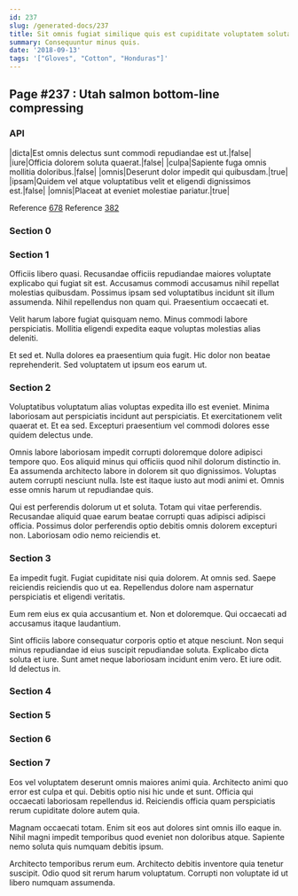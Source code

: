 ```yaml
---
id: 237
slug: /generated-docs/237
title: Sit omnis fugiat similique quis est cupiditate voluptatem soluta.
summary: Consequuntur minus quis.
date: '2018-09-13'
tags: '["Gloves", "Cotton", "Honduras"]'
---
```


## Page #237 : Utah salmon bottom-line compressing
### API

|dicta|Est omnis delectus sunt commodi repudiandae est ut.|false|
|iure|Officia dolorem soluta quaerat.|false|
|culpa|Sapiente fuga omnis mollitia doloribus.|false|
|omnis|Deserunt dolor impedit qui quibusdam.|true|
|ipsam|Quidem vel atque voluptatibus velit et eligendi dignissimos est.|false|
|omnis|Placeat at eveniet molestiae pariatur.|true|

Reference [678](/generated-docs/678)
Reference [382](/generated-docs/382)


### Section 0

### Section 1
Officiis libero quasi. Recusandae officiis repudiandae maiores voluptate explicabo qui fugiat sit est. Accusamus commodi accusamus nihil repellat molestias quibusdam. Possimus ipsam sed voluptatibus incidunt sit illum assumenda. Nihil repellendus non quam qui. Praesentium occaecati et.
 Velit harum labore fugiat quisquam nemo. Minus commodi labore perspiciatis. Mollitia eligendi expedita eaque voluptas molestias alias deleniti.
 Et sed et. Nulla dolores ea praesentium quia fugit. Hic dolor non beatae reprehenderit. Sed voluptatem ut ipsum eos earum ut.
### Section 2
Voluptatibus voluptatum alias voluptas expedita illo est eveniet. Minima laboriosam aut perspiciatis incidunt aut perspiciatis. Et exercitationem velit quaerat et. Et ea sed. Excepturi praesentium vel commodi dolores esse quidem delectus unde.
 Omnis labore laboriosam impedit corrupti doloremque dolore adipisci tempore quo. Eos aliquid minus qui officiis quod nihil dolorum distinctio in. Ea assumenda architecto labore in dolorem sit quo dignissimos. Voluptas autem corrupti nesciunt nulla. Iste est itaque iusto aut modi animi et. Omnis esse omnis harum ut repudiandae quis.
 Qui est perferendis dolorum ut et soluta. Totam qui vitae perferendis. Recusandae aliquid quae earum beatae corrupti quas adipisci adipisci officia. Possimus dolor perferendis optio debitis omnis dolorem excepturi non. Laboriosam odio nemo reiciendis et.
### Section 3
Ea impedit fugit. Fugiat cupiditate nisi quia dolorem. At omnis sed. Saepe reiciendis reiciendis quo ut ea. Repellendus dolore nam aspernatur perspiciatis et eligendi veritatis.
 Eum rem eius ex quia accusantium et. Non et doloremque. Qui occaecati ad accusamus itaque laudantium.
 Sint officiis labore consequatur corporis optio et atque nesciunt. Non sequi minus repudiandae id eius suscipit repudiandae soluta. Explicabo dicta soluta et iure. Sunt amet neque laboriosam incidunt enim vero. Et iure odit. Id delectus in.
### Section 4

### Section 5

### Section 6

### Section 7
Eos vel voluptatem deserunt omnis maiores animi quia. Architecto animi quo error est culpa et qui. Debitis optio nisi hic unde et sunt. Officia qui occaecati laboriosam repellendus id. Reiciendis officia quam perspiciatis rerum cupiditate dolore autem quia.
 Magnam occaecati totam. Enim sit eos aut dolores sint omnis illo eaque in. Nihil magni impedit temporibus quod eveniet non doloribus atque. Sapiente nemo soluta quis numquam debitis ipsum.
 Architecto temporibus rerum eum. Architecto debitis inventore quia tenetur suscipit. Odio quod sit rerum harum voluptatum. Corrupti non voluptate id ut libero numquam assumenda.
